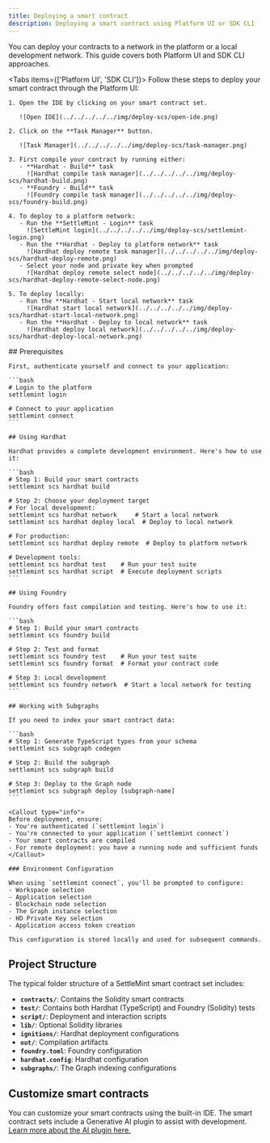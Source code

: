 ```yaml
---
title: Deploying a smart contract
description: Deploying a smart contract using Platform UI or SDK CLI
---
```





You can deploy your contracts to a network in the platform or a local development network. This guide covers both Platform UI and SDK CLI approaches.

<Tabs items={['Platform UI', 'SDK CLI']}>
  <Tab value="Platform UI">
    Follow these steps to deploy your smart contract through the Platform UI:

    1. Open the IDE by clicking on your smart contract set.
       
       ![Open IDE](../../../../../img/deploy-scs/open-ide.png)

    2. Click on the **Task Manager** button.
       
       ![Task Manager](../../../../../img/deploy-scs/task-manager.png)

    3. First compile your contract by running either:
       - **Hardhat - Build** task
         ![Hardhat compile task manager](../../../../../img/deploy-scs/hardhat-build.png)
       - **Foundry - Build** task
         ![Foundry compile task manager](../../../../../img/deploy-scs/foundry-build.png)

    4. To deploy to a platform network:
       - Run the **SettleMint - Login** task
         ![SettleMint login](../../../../../img/deploy-scs/settlemint-login.png)
       - Run the **Hardhat - Deploy to platform network** task
         ![Hardhat deploy remote task manager](../../../../../img/deploy-scs/hardhat-deploy-remote.png)
       - Select your node and private key when prompted
         ![Hardhat deploy remote select node](../../../../../img/deploy-scs/hardhat-deploy-remote-select-node.png)

    5. To deploy locally:
       - Run the **Hardhat - Start local network** task
         ![Hardhat start local network](../../../../../img/deploy-scs/hardhat-start-local-network.png)
       - Run the **Hardhat - Deploy to local network** task
         ![Hardhat deploy local network](../../../../../img/deploy-scs/hardhat-deploy-local-network.png)
  </Tab>
  
  <Tab value="SDK CLI">
    ## Prerequisites

    First, authenticate yourself and connect to your application:

    ```bash
    # Login to the platform
    settlemint login

    # Connect to your application
    settlemint connect
    ```

    ## Using Hardhat

    Hardhat provides a complete development environment. Here's how to use it:

    ```bash
    # Step 1: Build your smart contracts
    settlemint scs hardhat build

    # Step 2: Choose your deployment target
    # For local development:
    settlemint scs hardhat network     # Start a local network
    settlemint scs hardhat deploy local  # Deploy to local network

    # For production:
    settlemint scs hardhat deploy remote  # Deploy to platform network

    # Development tools:
    settlemint scs hardhat test    # Run your test suite
    settlemint scs hardhat script  # Execute deployment scripts
    ```

    ## Using Foundry

    Foundry offers fast compilation and testing. Here's how to use it:

    ```bash
    # Step 1: Build your smart contracts
    settlemint scs foundry build

    # Step 2: Test and format
    settlemint scs foundry test    # Run your test suite
    settlemint scs foundry format  # Format your contract code

    # Step 3: Local development
    settlemint scs foundry network  # Start a local network for testing
    ```

    ## Working with Subgraphs

    If you need to index your smart contract data:

    ```bash
    # Step 1: Generate TypeScript types from your schema
    settlemint scs subgraph codegen

    # Step 2: Build the subgraph
    settlemint scs subgraph build

    # Step 3: Deploy to the Graph node
    settlemint scs subgraph deploy [subgraph-name]
    ```

    <Callout type="info">
    Before deployment, ensure:
    - You're authenticated (`settlemint login`)
    - You're connected to your application (`settlemint connect`)
    - Your smart contracts are compiled
    - For remote deployment: you have a running node and sufficient funds
    </Callout>

    ### Environment Configuration

    When using `settlemint connect`, you'll be prompted to configure:
    - Workspace selection
    - Application selection
    - Blockchain node selection
    - The Graph instance selection
    - HD Private Key selection
    - Application access token creation

    This configuration is stored locally and used for subsequent commands.
  </Tab>
</Tabs>

## Project Structure

The typical folder structure of a SettleMint smart contract set includes:

- **`contracts/`**: Contains the Solidity smart contracts
- **`test/`**: Contains both Hardhat (TypeScript) and Foundry (Solidity) tests
- **`script/`**: Deployment and interaction scripts
- **`lib/`**: Optional Solidity libraries
- **`ignitions/`**: Hardhat deployment configurations
- **`out/`**: Compilation artifacts
- **`foundry.toml`**: Foundry configuration
- **`hardhat.config`**: Hardhat configuration
- **`subgraphs/`**: The Graph indexing configurations

## Customize smart contracts

You can customize your smart contracts using the built-in IDE. The smart contract sets include a Generative AI plugin to assist with development. [Learn more about the AI plugin here.](./AI_plugin.md)